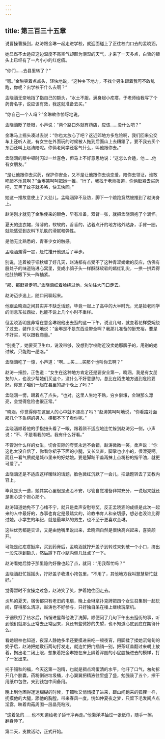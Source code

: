 ```yaml
---
---
---
```

title: 第三百三十五章
---




说曹操曹操到，赵涛跟金琳一起走进学校，就迎面碰上了正往校门口去的孟晓涵。

她显然不太适应这边温度不高空气却颇为潮湿的天气，才来了一天多点，白皙的额头上已经有了一片小小的红疙瘩。

“你们……去县里转了？”

“嗯。”金琳笑着点点头，轻快地说，“这种乡下地方，不找个男生跟着我可不敢乱跑，你呢？出学校干什么去啊？”

孟晓涵无奈地指了指自己的额头，“水土不服，满身起小疙瘩，于老师给我写了个药膏名字，说应该有效，我这就准备去买。”

“你自己一个人吗？”金琳故作惊讶地说。

孟晓涵眨了眨眼，小声说：“两个路口外就有药店，应该……没什么吧？”

金琳马上摇头凑过去说：“你也太放心了吧？这近郊地方多危险啊，我们回来公交车上还听人说，有女生在外面玩的时候被人拖到后面山上去糟蹋了。要不我去买个东西还叫上赵涛陪呢。你俩老同学还客气什么，叫他跟你去。”

孟晓涵的眼中顿时闪过一丝喜色，但马上不好意思地说：“这怎么合适，他……他有女朋友。”

“是让他跟你去买药，保护你安全，又不是让他跟你去谈恋爱，陪你去领证，谁敢吃醋不乐意啊？”金琳笑呵呵把她一推，“行了，我找于老师报道，你俩赶紧去买药吧，天黑了蚊子就多咯，快去快回。”

她这一推故意使上了大劲儿，孟晓涵猝不及防，脚下一个踉跄竟然被推到了赵涛身上。

赵涛刚才就见了金琳使来的眼色，早有准备，双臂一张，就把孟晓涵抱了个满怀。

夏天的连衣裙，薄薄的，软软的，香香的，沾着点汗的地方格外贴身，手臂一圈，就能感受到衣料下肌肤的滑腻和弹性。

是他无比熟悉的，青春少女的触感。

孟晓涵羞得一震，赶忙推开他退后了半步。

别说，连着被于钿秋缠了好几天，赵涛都有点受不了这种青涩娇嫩的反应，仿佛有股处子的味道钻进心窝里，变成小鸽子头一样酥酥软软的嫣红乳尖，一拱一拱弄得他肚脐眼下头一阵抽紧。

“那、那赶紧走吧。”孟晓涵红着脸绕过他，匆匆往大门口走去。

赵涛迈步追上，随口闲聊起来。

他跟孟晓涵之间其实并不缺乏话题，毕竟一起上了高中的大半时光，光是捡老同学的消息东拉西扯，也能不说上几个小时不重样。

但孟晓涵明显非常在意金琳跟他出去逛的这一下午，说没几句，就变着花样委婉绕了过去，装作关切地说：“金琳是不是东西没带全啊？我那儿准备的挺充裕，要是不好买，可以跟我商量。”

“别提了，她要买卫生巾，说没带够，没想到学校附近没卖她那牌子的，用别的她过敏，只能跑一趟咯。”

孟晓涵吃了一惊，小声道：“啊……买……买那个也叫你去啊？”

赵涛一扭脸，正色道：“女生在这种地方肯定还是要安全第一，晓涵，我是有女朋友的人，也没少帮她们买这个，没什么不好意思的。总比在陌生地方遇到危险要好。你忘了咱们一起在县里的那个晚上了吗？”

孟晓涵一愣，跟着点了点头，“也对。这里人生地不熟，穷乡僻壤，金琳那么漂亮，会觉得危险也很正常。”

“晓涵，你觉得你在这里人的心中就不漂亮了吗？”赵涛笑呵呵地说，“你看路对面那几个下象棋的男人，棋都不下了看你呢。”

孟晓涵顺着他的手指扭头看了一眼，跟着颇不适应地连忙躲到赵涛另一侧，小声说：“不、不是看我的吧。我有什么好看。”

不管对什么样的女生，切合实际的夸奖永远不会错，赵涛微微一笑，柔声说：“你这也太没自信了，你看你裙子下面的小腿，又长又直，脚掌也小小的，很漂亮啊。而且一看气质就是城市里来的好姑娘。要是脚趾甲盖再抹上点粉粉的指甲油，就更可爱了。”

孟晓涵还是不适应这样暧昧的话题，脸色微红沉默了一会儿，把话题转去了支教内容上。

毕竟是头一遭，她其实心里很是忐忑不安，尽管自觉准备非常充分，一说起来就还是担心这个担心那个。

赵涛知道她免不了心绪不宁，就只是柔声安慰夸奖，反正孟晓涵的成绩是此次一起来的人中最好的，办事也肯定是最踏实的，论教书育人和亲切感，想必也没谁比得过她。小学生的年纪，就是最早熟的男生，也不至于更喜欢金琳。

这些优势都是实话，又是由他嘴里说出来，孟晓涵自然是很快高兴起来，喜笑颜开。

可能是红疙瘩挺痒，买到药膏后，孟晓涵就拧开盖子到转过来刺破一个小口，挤出一段先抹到额头，然后蹲下在小腿内侧几处点了一下。

赵涛看她后脖子那里隐约好像也起了点，就问：“用我帮忙吗？”

孟晓涵赶忙摇摇头，拧好盖子收进小挎包里，“不用了，其他地方我叫慧慧帮忙就好。”

觉得暂时不宜操之过急，赵涛笑了笑，护着她往回走去。

炎热的夏天，宿舍都只有老旧的电扇，晚上金琳拿扑克牌把四个女生召集到一起玩闹，穿得那么清凉，赵涛也不好参与，只好独自呆在楼上继续玩掌机。

于钿秋打了热水后，悄悄进屋帮他洗了洗脚，顺便问了几句下午出去逛街的事，听到他们就那么正常去正常回来，竟还有些微妙的失望，也不知道心底到底在期待什么。

看她眼神也知道，夜深人静她多半还要摸进来吃一顿夜宵，用脚揉了揉她沉甸甸的奶子后，赵涛把她敷衍两句打发走，就连忙把门插销一别，把茶缸盖翻过来朝上放着，掏出老二闭上眼，想象着把金琳摁在床上隔着浑圆的小屁股操进去的模样，打了一发出来。

托于钿秋的福，今天这第一泡精，也就是稠点鸡蛋清的水平，他吁了口气，匆匆拆开几个胶囊，药粉倒进垃圾桶，小心翼翼把精液往里盛了盛，勉强装了五个，擦干用纸巾包住，夹到钱包中间备用。

晚上到他困得迷迷糊糊的时候，于钿秋又悄悄摸了进来，跟山间跑来的狐狸一样，抚摸他的大腿，舔他的胸膛，带来春风一度，恍如仲夏夜之梦，只留下毛发间点点淫露，映着肉菇周围一层晶亮粘液。

“这着急的……也不知道给老子舔干净再走。”他懒洋洋抽过一张纸巾，随手一擦，翻身睡了。

第二天，支教活动，正式开始。